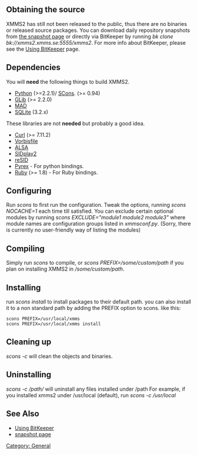 {{Navbar}}

== Obtaining the source ==

XMMS2 has still not been released to the public, thus there are no binaries or released source packages. You can download daily repository snapshots from [http://xmms2.xmms.org/snapshots/ the snapshot page] or directly via BitKeeper by running ''bk clone bk://xmms2.xmms.se:5555/xmms2''. For more info about BitKeeper, please see the [[Using BitKeeper]] page.

== Dependencies ==

You will '''need''' the following things to build XMMS2.

* [http://www.python.org/ Python] (>=2.2.1)/ [http://www.scons.org/ SCons]. (>= 0.94)
* [http://www.gtk.org/ GLib] (>= 2.2.0)
* [http://www.underbit.com/products/mad/ MAD]
* [http://www.sqlite.org SQLite] (3.2.x)


These libraries are not '''needed''' but probably a good idea.

* [http://curl.haxx.se Curl] (>= 7.11.2)
* [http://www.xiph.org Vorbisfile]
* [http://www.alsa-project.org ALSA]
* [http://sidplay2.sourceforge.net/ SIDplay2]
* [http://www.geocities.com/SiliconValley/Lakes/5147/resid/ reSID]
* [http://www.cosc.canterbury.ac.nz/~greg/python/Pyrex/ Pyrex] - For python bindings.
* [http://www.ruby-lang.org/ Ruby] (>= 1.8) - For Ruby bindings.

== Configuring ==
Run ''scons'' to first run the configuration. Tweak the options, running ''scons NOCACHE=1'' each time till satisfied. You can exclude certain optional modules by running ''scons EXCLUDE="module1 module2 module3"'' where module names are configuration groups listed in ''xmmsconf.py''. (Sorry, there is currently no user-friendly way of listing the modules)

== Compiling ==
Simply run ''scons'' to compile, or ''scons PREFIX=/some/custom/path'' if you plan on installing XMMS2 in ''/some/custom/path''.

== Installing ==

run ''scons install'' to install packages to their default path. you can also install it to a non standard path by adding the PREFIX option to scons. like this:

 scons PREFIX=/usr/local/xmms
 scons PREFIX=/usr/local/xmms install

== Cleaning up ==

''scons -c'' will clean the objects and binaries.

== Uninstalling ==
''scons -c /path/'' will uninstall any files installed under /path
For example, if you installed xmms2 under /usr/local (default), run ''scons -c /usr/local''

== See Also ==
* [[Using BitKeeper]]
* [http://xmms2.xmms.org/snapshots/ snapshot page]

[[Category: General]]